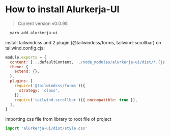 
<Meta title="Get Started/Installation" />

# How to install Alurkerja-UI
> Current version v0.0.98

```bash
  yarn add alurkerja-ui
```

install tailwindcss and 2 plugin (@tailwindcss/forms, tailwind-scrollbar)
on tailwind.config.cjs:

```js
module.exports = {
  content: [...defaultContent, './node_modules/alurkerja-ui/dist/*.{js,ts,jsx,tsx}'],
  theme: {
    extend: {},
  },
  plugins: [
    require('@tailwindcss/forms')({
      strategy: 'class',
    }),
    require('tailwind-scrollbar')({ nocompatible: true }),
  ],
}
```

importing css file from library to root file of project

```js
import 'alurkerja-ui/dist/style.css'
```

